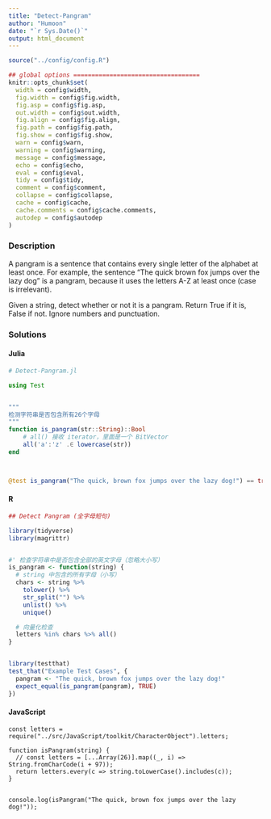 ```yaml
---
title: "Detect-Pangram"
author: "Humoon"
date: "`r Sys.Date()`"
output: html_document
---
```



```r
source("../config/config.R")

## global options ===================================
knitr::opts_chunk$set(
  width = config$width,
  fig.width = config$fig.width,
  fig.asp = config$fig.asp,
  out.width = config$out.width,
  fig.align = config$fig.align,
  fig.path = config$fig.path,
  fig.show = config$fig.show,
  warn = config$warn,
  warning = config$warning,
  message = config$message,
  echo = config$echo,
  eval = config$eval,
  tidy = config$tidy,
  comment = config$comment,
  collapse = config$collapse,
  cache = config$cache,
  cache.comments = config$cache.comments,
  autodep = config$autodep
)
```

### Description

A pangram is a sentence that contains every single letter of the alphabet at least once. For example, the sentence "The quick brown fox jumps over the lazy dog" is a pangram, because it uses the letters A-Z at least once (case is irrelevant).

Given a string, detect whether or not it is a pangram. Return True if it is, False if not. Ignore numbers and punctuation.

### Solutions


#### Julia

```julia
# Detect-Pangram.jl

using Test


"""
检测字符串是否包含所有26个字母
"""
function is_pangram(str::String)::Bool
    # all() 接收 iterator，里面是一个 BitVector
    all('a':'z' .∈ lowercase(str))
end



@test is_pangram("The quick, brown fox jumps over the lazy dog!") == true
```

#### R

```r
## Detect Pangram (全字母短句)

library(tidyverse)
library(magrittr)


#' 检查字符串中是否包含全部的英文字母（忽略大小写）
is_pangram <- function(string) {
  # string 中包含的所有字母（小写）
  chars <- string %>%
    tolower() %>%
    str_split("") %>%
    unlist() %>%
    unique()

  # 向量化检查
  letters %in% chars %>% all()
}


library(testthat)
test_that("Example Test Cases", {
  pangram <- "The quick, brown fox jumps over the lazy dog!"
  expect_equal(is_pangram(pangram), TRUE)
})

```

#### JavaScript

```node

const letters = require("../src/JavaScript/toolkit/CharacterObject").letters;

function isPangram(string) {
  // const letters = [...Array(26)].map((_, i) => String.fromCharCode(i + 97));
  return letters.every(c => string.toLowerCase().includes(c));
}


console.log(isPangram("The quick, brown fox jumps over the lazy dog!"));
```
